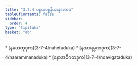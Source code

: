 ```yaml
---
title: "3.7.4 ပစ္စယပစ္စနီယာနုလောမ"
tableOfContents: false
sidebar:
  order: 4
type: "tipitaka"
basket: "ab"
---
```



<DynamicBreadcrumb />



<TableOfContents>
* [နဟေတုဒုက](3-7-4/nahetuduka)
* [နအာရမ္မဏဒုက](3-7-4/naarammanaduka)
* [နောအဝိဂတဒုက](3-7-4/noavigataduka)
</TableOfContents>